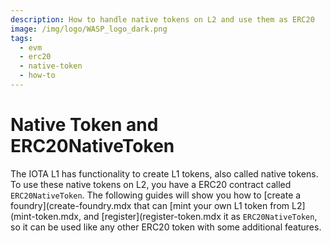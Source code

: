 ```yaml
---
description: How to handle native tokens on L2 and use them as ERC20
image: /img/logo/WASP_logo_dark.png
tags:
  - evm
  - erc20
  - native-token
  - how-to
---
```


# Native Token and ERC20NativeToken

The IOTA L1 has functionality to create L1 tokens, also called native tokens. To use these native tokens on L2, you have
a ERC20 contract called `ERC20NativeToken`. The following guides will show you how to [create a foundry](create-foundry.mdx
that can [mint your own L1 token from L2](mint-token.mdx, and [register](register-token.mdx it as `ERC20NativeToken`, 
so it can be used like any other ERC20 token with some additional features.

<DocCardList />